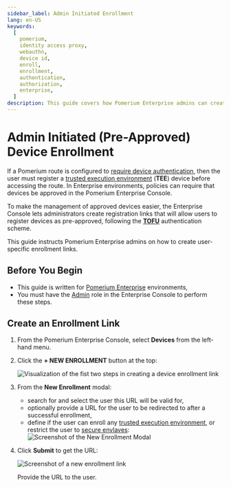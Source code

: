 ```yaml
---
sidebar_label: Admin Initiated Enrollment
lang: en-US
keywords:
  [
    pomerium,
    identity access proxy,
    webauthn,
    device id,
    enroll,
    enrollment,
    authentication,
    authorization,
    enterprise,
  ]
description: This guide covers how Pomerium Enterprise admins can create pre-approved device registration links.
---
```


# Admin Initiated (Pre-Approved) Device Enrollment

If a Pomerium route is configured to [require device authentication](/docs/topics/ppl#device-matcher), then the user must register a [trusted execution environment](/docs/topics/device-identity#authenticated-device-types) (**TEE**) device before accessing the route. In Enterprise environments, policies can require that devices be approved in the Pomerium Enterprise Console.

To make the management of approved devices easier, the Enterprise Console lets administrators create registration links that will allow users to register devices as pre-approved, following the [**TOFU**](https://en.wikipedia.org/wiki/Trust_on_first_use) authentication scheme.

This guide instructs Pomerium Enterprise admins on how to create user-specific enrollment links.

## Before You Begin

- This guide is written for [Pomerium Enterprise](/docs/enterprise/about) environments,
- You must have the [Admin](/docs/enterprise/concepts#admin) role in the Enterprise Console to perform these steps.

## Create an Enrollment Link

1. From the Pomerium Enterprise Console, select **Devices** from the left-hand menu.

1. Click the **+ NEW ENROLLMENT** button at the top:

   ![Visualization of the fist two steps in creating a device enrollment link](./img/webauthn/admin-enroll-1.png)

1. From the **New Enrollment** modal:

   - search for and select the user this URL will be valid for,
   - optionally provide a URL for the user to be redirected to after a successful enrollment,
   - define if the user can enroll any [trusted execution environment](/docs/overview/glossary#trusted-execution-environment), or restrict the user to [secure envlaves](/docs/overview/glossary#secure-enclave): ![Screenshot of the New Enrollment Modal](./img/webauthn/new-enrollment.png)

1. Click **Submit** to get the URL:

   ![Screenshot of a new enrollment link](./img/webauthn/enrollment-created.png)

   Provide the URL to the user.
